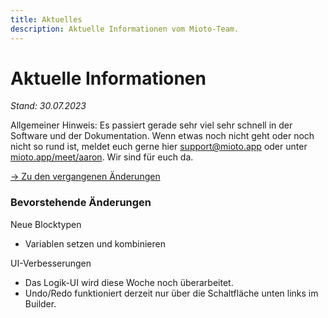 ```yaml
---
title: Aktuelles
description: Aktuelle Informationen vom Mioto-Team.
---
```


# Aktuelle Informationen

*Stand: 30.07.2023*

Allgemeiner Hinweis: Es passiert gerade sehr viel sehr schnell in der Software und der Dokumentation. Wenn etwas noch nicht geht oder noch nicht so rund ist, meldet euch gerne hier [support@mioto.app](mailto:support@mioto.app "support@mioto.app") oder unter [mioto.app/meet/aaron](https://mioto.app/meet/aaron "mioto.app/meet/aaron"). Wir sind für euch da.

[-> Zu den vergangenen Änderungen](/blog "Changelog")

### Bevorstehende Änderungen

Neue Blocktypen

* Variablen setzen und kombinieren

UI-Verbesserungen

* Das Logik-UI wird diese Woche noch überarbeitet.
* Undo/Redo funktioniert derzeit nur über die Schaltfläche unten links im Builder.
